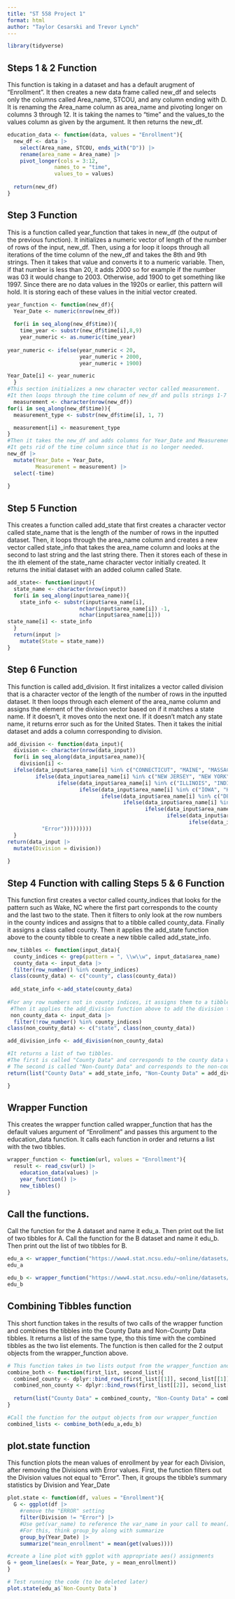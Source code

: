 ```yaml
---
title: "ST 558 Project 1"
format: html
author: "Taylor Cesarski and Trevor Lynch"
---
```

```r
library(tidyverse)
```
## Steps 1 & 2 Function 
This function is taking in a dataset and has a default arugment of "Enrollment". It then creates a new data frame called new_df and selects only the columns called Area_name, STCOU, and any column ending with D. It is renaming the Area_name column as area_name and pivoting longer on columns 3 through 12. It is taking the names to "time" and the values_to the values column as given by the argument. It then returns the new_df.
```r
education_data <- function(data, values = "Enrollment"){
  new_df <- data |>
    select(Area_name, STCOU, ends_with("D")) |>
    rename(area_name = Area_name) |>
    pivot_longer(cols = 3:12,
               names_to = "time",
               values_to = values)
  
  return(new_df)
}

```

## Step 3 Function 
This is a function called year_function that takes in new_df (the output of the previous function). It initializes a numeric vector of length of the number of rows of the input, new_df. Then, using a for loop it loops through all iterations of the time column of the new_df and takes the 8th and 9th strings. Then it takes that value and converts it to a numeric variable. Then, if that number is less than 20, it adds 2000 so for example if the number was 03 it would change to 2003. Otherwise, add 1900 to get something like 1997. Since there are no data values in the 1920s or earlier, this pattern will hold. It is storing each of these values in the initial vector created. 
```r
year_function <- function(new_df){
  Year_Date <- numeric(nrow(new_df))
  
  for(i in seq_along(new_df$time)){
    time_year <- substr(new_df$time[i],8,9)
    year_numeric <- as.numeric(time_year)
  
year_numeric <- ifelse(year_numeric < 20, 
                       year_numeric + 2000, 
                       year_numeric + 1900) 

Year_Date[i] <- year_numeric
  }
#This section initializes a new character vector called measurement.
#It then loops through the time column of new_df and pulls strings 1-7 & stores them in measurement vector. 
  measurement <- character(nrow(new_df))
for(i in seq_along(new_df$time)){
  measurement_type <- substr(new_df$time[i], 1, 7)

  measurement[i] <- measurement_type
}
#Then it takes the new_df and adds columns for Year_Date and Measurement. 
#It gets rid of the time column since that is no longer needed.
new_df |>
  mutate(Year_Date = Year_Date,
         Measurement = measurement) |>
  select(-time)
  
}
```

## Step 5 Function
This creates a function called add_state that first creates a character vector called state_name that is the length of the number of rows in the inputted dataset. Then, it loops through the area_name column and creates a new vector called state_info that takes the area_name column and looks at the second to last string and the last string there. Then it stores each of these in the ith element of the state_name character vector initially created. It returns the initial dataset with an added column called State.
```r
add_state<- function(input){
  state_name <- character(nrow(input))
  for(i in seq_along(input$area_name)){
    state_info <- substr(input$area_name[i], 
                       nchar(input$area_name[i]) -1, 
                       nchar(input$area_name[i]))
state_name[i] <- state_info
  }
  return(input |>
    mutate(State = state_name))
}
```

## Step 6 Function
This function is called add_division. It first initalizes a vector called division that is a character vector of the length of the number of rows in the inputted dataset. It then loops through each element of the area_name column and assigns the element of the division vector based on if it matches a state name. If it doesn't, it moves onto the next one. If it doesn't match any state name, it returns error such as for the United States. Then it takes the initial dataset and adds a column corresponding to division.
```r
add_division <- function(data_input){
  division <- character(nrow(data_input))
  for(i in seq_along(data_input$area_name)){
    division[i] <-
  ifelse(data_input$area_name[i] %in% c("CONNECTICUT", "MAINE", "MASSACHUSETTS", "NEW HAMPSHIRE", "RHODE ISLAND", "VERMONT"), "New England", 
         ifelse(data_input$area_name[i] %in% c("NEW JERSEY", "NEW YORK", "PENNSYLVANIA"), "Middle Atlantic",
                ifelse(data_input$area_name[i] %in% c("ILLINOIS", "INDIANA", "MICHIGAN", "OHIO", "WISCONSIN"), "East North Central",
                       ifelse(data_input$area_name[i] %in% c("IOWA", "KANSAS", "MINNESOTA", "MISSOURI", "NEBRASKA", "NORTH DAKOTA", "SOUTH DAKOTA"), "West North Central",
                              ifelse(data_input$area_name[i] %in% c("DELAWARE", "FLORIDA", "GEORGIA", "MARYLAND", "NORTH CAROLINA", "SOUTH CAROLINA", "VIRGINIA", "DISTRICT OF COLUMBIA", "District of Columbia", "WEST VIRGINIA"), "South Atlantic",
                                     ifelse(data_input$area_name[i] %in% c("ALABAMA", "KENTUCKY", "MISSISSIPPI", "TENNESSEE"), "East South Central",
                                            ifelse(data_input$area_name[i] %in% c("ARKANSAS", "LOUSIANA", "OKLAHOMA", "TEXAS"), "West South Central",
                                                   ifelse(data_input$area_name[i] %in% c("ARIZONA", "COLORADO", "IDAHO", "MONTANA", "NEVADA", "NEW MEXICO", "UTAH", "WYOMING"), "Mountain",
                                                          ifelse(data_input$area_name[i] %in% c("ALASKA", "CALIFORNIA", "HAWAII", "OREGON", "WASHINGTON"), "Pacific",
           "Error")))))))))
  }
return(data_input |>
  mutate(Division = division))
  
}
```
## Step 4 Function with calling Steps 5 & 6 Function
This function first creates a vector called county_indices that looks for the pattern such as Wake, NC where the first part corresponds to the county and the last two to the state. Then it filters to only look at the row numbers in the county indices and assigns that to a tibble called county_data. Finally it assigns a class called county. Then it applies the add_state function above to the county tibble to create a new tibble called add_state_info.

```r
new_tibbles <- function(input_data){
  county_indices <- grep(pattern = ", \\w\\w", input_data$area_name)
  county_data <- input_data |>
  filter(row_number() %in% county_indices)
 class(county_data) <- c("county", class(county_data))
 
 add_state_info <-add_state(county_data)
 
#For any row numbers not in county indices, it assigns them to a tibble called non_county_data  & and creates a class called state. 
 #Then it applies the add_division function above to add the division to this tibble.
 non_county_data <- input_data |>
  filter(!row_number() %in% county_indices)
class(non_county_data) <- c("state", class(non_county_data))

add_division_info <- add_division(non_county_data)

#It returns a list of two tibbles. 
#The first is called "County Data" and corresponds to the county data with the added state. 
# The second is called "Non-County Data" and corresponds to the non-county data with the added divsion.
return(list("County Data" = add_state_info, "Non-County Data" = add_division_info))

}
```

## Wrapper Function
This creates the wrapper function called wrapper_function that has the default values argument of "Enrollment" and passes this argument to the education_data function. It calls each function in order and returns a list with the two tibbles.
```r
wrapper_function <- function(url, values = "Enrollment"){
  result <- read_csv(url) |>
    education_data(values) |>
    year_function() |>
    new_tibbles()
}
```

## Call the functions.
Call the function for the A dataset and name it edu_a. Then print out the list of two tibbles for A.
Call the function for the B dataset and name it edu_b. Then print out the list of two tibbles for B.
```r
edu_a <- wrapper_function("https://www4.stat.ncsu.edu/~online/datasets/EDU01a.csv")
edu_a

edu_b <- wrapper_function("https://www4.stat.ncsu.edu/~online/datasets/EDU01b.csv")
edu_b
```

## Combining Tibbles function 
This short function takes in the results of two calls of the wrapper function and combines the tibbles into the County Data and Non-County Data tibbles. It returns a list of the same type, tho this time with the combined tibbles as the two list elements. The function is then called for the 2 output objects from the wrapper_function above.
```r
# This function takes in two lists output from the wrapper_function and combines the County Data from both lists, combining the Non-County Data from both lists, and returns a list of those. 
combine_both <- function(first_list, second_list){
  combined_county <- dplyr::bind_rows(first_list[[1]], second_list[[1]])
  combined_non_county <- dplyr::bind_rows(first_list[[2]], second_list[[2]])
  
  return(list("County Data" = combined_county, "Non-County Data" = combined_non_county))
}

#Call the function for the output objects from our wrapper_function
combined_lists <- combine_both(edu_a,edu_b)
```

## plot.state function
This function plots the mean values of enrollment by year for each Division, after removing the Divisions with Error values. First, the function filters out the Division values not equal to "Error". Then, it groups the tibble's summary statistics by Division and Year_Date
```r
plot.state <- function(df, values = "Enrollment"){
  G <- ggplot(df |> 
    #remove the "ERROR" setting
    filter(Division != "Error") |>
    #Use get(var_name) to reference the var_name in your call to mean(): mean(get(var_name))
    #For this, think group_by along with summarize
    group_by(Year_Date) |>
    summarize("mean_enrollment" = mean(get(values))))

#create a line plot with ggplot with appropriate aes() assignments
G + geom_line(aes(x = Year_Date, y = mean_enrollment))
}

# Test running the code (to be deleted later)
plot.state(edu_a$`Non-County Data`)
```


